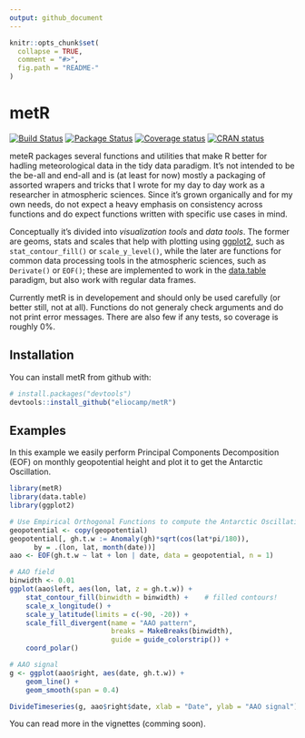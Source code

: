 ```yaml
---
output: github_document
---
```


<!-- README.md is generated from README.Rmd. Please edit that file -->

```r
knitr::opts_chunk$set(
  collapse = TRUE,
  comment = "#>",
  fig.path = "README-"
)
```

# metR

[![Build Status](https://travis-ci.org/eliocamp/metR.svg?branch=master)](https://travis-ci.org/eliocamp/metR)
[![Package Status](https://img.shields.io/badge/lifecycle-experimental-orange.svg)](https://www.tidyverse.org/lifecycle/#experimental)
[![Coverage status](https://codecov.io/gh/eliocamp/metR/branch/master/graph/badge.svg)](https://codecov.io/github/eliocamp/metR/?branch=master)
[![CRAN status](http://www.r-pkg.org/badges/version/metR)](https://cran.r-project.org/package=metR)


meteR packages several functions and utilities that make R better for hadling meteorological data in the tidy data paradigm. It's not intended to be the be-all and end-all and is (at least for now) mostly a packaging of assorted wrapers and tricks that I wrote for my day to day work as a researcher in atmospheric sciences. Since it's grown organically and for my own needs, do not expect a heavy emphasis on consistency across functions and do expect functions written with specific use cases in mind.  

Conceptually it's divided into *visualization tools* and *data tools*. The former are geoms, stats and scales that help with plotting using [ggplot2](http://ggplot2.tidyverse.org/index.html), such as `stat_contour_fill()` or `scale_y_level()`, while the later are functions for common data processing tools in the atmospheric sciences, such as `Derivate()` or `EOF()`; these are implemented to work in the [data.table](https://github.com/Rdatatable/data.table/wiki) paradigm, but also work with regular data frames. 

Currently metR is in developement and should only be used carefully (or better still, not at all). Functions do not generaly check arguments and do not print error messages. There are also few if any tests, so coverage is roughly 0%. 


## Installation

You can install metR from github with:

```r
# install.packages("devtools")
devtools::install_github("eliocamp/metR")
```

## Examples

In this example we easily perform Principal Components Decomposition (EOF) on monthly geopotential height and plot it to get the Antarctic Oscillation. 

```r
library(metR)
library(data.table)
library(ggplot2)

# Use Empirical Orthogonal Functions to compute the Antarctic Oscillation
geopotential <- copy(geopotential)
geopotential[, gh.t.w := Anomaly(gh)*sqrt(cos(lat*pi/180)),
      by = .(lon, lat, month(date))]
aao <- EOF(gh.t.w ~ lat + lon | date, data = geopotential, n = 1)

# AAO field
binwidth <- 0.01
ggplot(aao$left, aes(lon, lat, z = gh.t.w)) +
    stat_contour_fill(binwidth = binwidth) +    # filled contours!
    scale_x_longitude() +
    scale_y_latitude(limits = c(-90, -20)) +
    scale_fill_divergent(name = "AAO pattern", 
                         breaks = MakeBreaks(binwidth),
                         guide = guide_colorstrip()) +
    coord_polar()
```

```r
# AAO signal
g <- ggplot(aao$right, aes(date, gh.t.w)) +
    geom_line() +
    geom_smooth(span = 0.4)

DivideTimeseries(g, aao$right$date, xlab = "Date", ylab = "AAO signal")
```

You can read more in the vignettes (comming soon).

